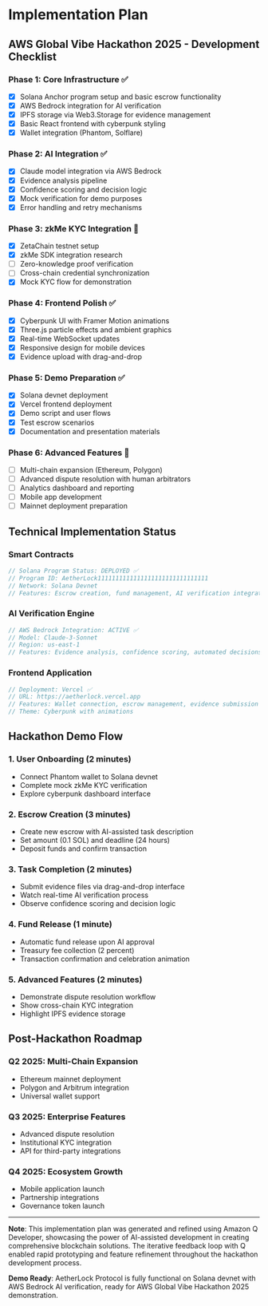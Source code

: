 # Implementation Plan

## AWS Global Vibe Hackathon 2025 - Development Checklist

### Phase 1: Core Infrastructure ✅
- [x] Solana Anchor program setup and basic escrow functionality
- [x] AWS Bedrock integration for AI verification
- [x] IPFS storage via Web3.Storage for evidence management
- [x] Basic React frontend with cyberpunk styling
- [x] Wallet integration (Phantom, Solflare)

### Phase 2: AI Integration ✅
- [x] Claude model integration via AWS Bedrock
- [x] Evidence analysis pipeline
- [x] Confidence scoring and decision logic
- [x] Mock verification for demo purposes
- [x] Error handling and retry mechanisms

### Phase 3: zkMe KYC Integration 🚧
- [x] ZetaChain testnet setup
- [x] zkMe SDK integration research
- [ ] Zero-knowledge proof verification
- [ ] Cross-chain credential synchronization
- [x] Mock KYC flow for demonstration

### Phase 4: Frontend Polish ✅
- [x] Cyberpunk UI with Framer Motion animations
- [x] Three.js particle effects and ambient graphics
- [x] Real-time WebSocket updates
- [x] Responsive design for mobile devices
- [x] Evidence upload with drag-and-drop

### Phase 5: Demo Preparation ✅
- [x] Solana devnet deployment
- [x] Vercel frontend deployment
- [x] Demo script and user flows
- [x] Test escrow scenarios
- [x] Documentation and presentation materials

### Phase 6: Advanced Features 🔄
- [ ] Multi-chain expansion (Ethereum, Polygon)
- [ ] Advanced dispute resolution with human arbitrators
- [ ] Analytics dashboard and reporting
- [ ] Mobile app development
- [ ] Mainnet deployment preparation

## Technical Implementation Status

### Smart Contracts
```rust
// Solana Program Status: DEPLOYED ✅
// Program ID: AetherLock1111111111111111111111111111111
// Network: Solana Devnet
// Features: Escrow creation, fund management, AI verification integration
```

### AI Verification Engine
```typescript
// AWS Bedrock Integration: ACTIVE ✅
// Model: Claude-3-Sonnet
// Region: us-east-1
// Features: Evidence analysis, confidence scoring, automated decisions
```

### Frontend Application
```typescript
// Deployment: Vercel ✅
// URL: https://aetherlock.vercel.app
// Features: Wallet connection, escrow management, evidence submission
// Theme: Cyberpunk with animations
```

## Hackathon Demo Flow

### 1. User Onboarding (2 minutes)
- Connect Phantom wallet to Solana devnet
- Complete mock zkMe KYC verification
- Explore cyberpunk dashboard interface

### 2. Escrow Creation (3 minutes)
- Create new escrow with AI-assisted task description
- Set amount (0.1 SOL) and deadline (24 hours)
- Deposit funds and confirm transaction

### 3. Task Completion (2 minutes)
- Submit evidence files via drag-and-drop interface
- Watch real-time AI verification process
- Observe confidence scoring and decision logic

### 4. Fund Release (1 minute)
- Automatic fund release upon AI approval
- Treasury fee collection (2 percent)
- Transaction confirmation and celebration animation

### 5. Advanced Features (2 minutes)
- Demonstrate dispute resolution workflow
- Show cross-chain KYC integration
- Highlight IPFS evidence storage

## Post-Hackathon Roadmap

### Q2 2025: Multi-Chain Expansion
- Ethereum mainnet deployment
- Polygon and Arbitrum integration
- Universal wallet support

### Q3 2025: Enterprise Features
- Advanced dispute resolution
- Institutional KYC integration
- API for third-party integrations

### Q4 2025: Ecosystem Growth
- Mobile application launch
- Partnership integrations
- Governance token launch

---

**Note**: This implementation plan was generated and refined using Amazon Q Developer, showcasing the power of AI-assisted development in creating comprehensive blockchain solutions. The iterative feedback loop with Q enabled rapid prototyping and feature refinement throughout the hackathon development process.

**Demo Ready**: AetherLock Protocol is fully functional on Solana devnet with AWS Bedrock AI verification, ready for AWS Global Vibe Hackathon 2025 demonstration.